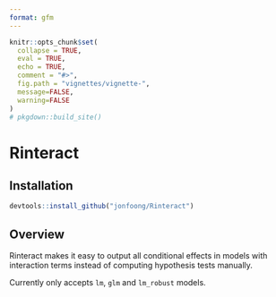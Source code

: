 ---
format: gfm
---

```{r, echo = FALSE}
knitr::opts_chunk$set(
  collapse = TRUE,
  eval = TRUE,
  echo = TRUE,
  comment = "#>",
  fig.path = "vignettes/vignette-",
  message=FALSE,
  warning=FALSE
)
# pkgdown::build_site()
```

# Rinteract

## Installation

```{r install, eval=FALSE}

devtools::install_github("jonfoong/Rinteract")
```

## Overview

Rinteract makes it easy to output all conditional effects in models with interaction terms instead of computing hypothesis tests manually.

Currently only accepts `lm`, `glm` and `lm_robust` models.
